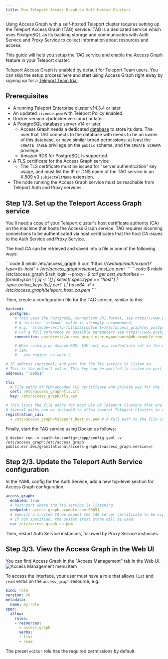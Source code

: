 ```yaml
---
title: Run Teleport Access Graph on Self-Hosted Clusters
---
```


Using Access Graph with a self-hosted Teleport cluster requires
setting up the Teleport Access Graph (TAG) service.
TAG is a dedicated service which uses PostgreSQL as its backing storage
and communicates with Auth Service and Proxy Service
to collect information about resources and access.

This guide will help you setup the TAG service
and enable the Access Graph feature in your Teleport cluster.

Teleport Access Graph is enabled by default for Teleport Team users.
You can skip the setup process here and start using Access Graph right away
by signing up for a [Teleport Team trial](https://goteleport.com/signup/).

## Prerequisites

- A running Teleport Enterprise cluster v14.3.4 or later.
- An updated `license.pem` with Teleport Policy enabled.
- Docker version v(=docker.version=) or later.
- A PostgreSQL database server v14 or later.
  - Access Graph needs a dedicated [database](https://www.postgresql.org/docs/current/sql-createdatabase.html) to store its data.
    The user that TAG connects to the database with needs to be an owner of this database, or have similar broad permissions:
    at least the `CREATE TABLE` privilege on the `public` schema, and the `CREATE SCHEMA` privilege.
  - Amazon RDS for PostgreSQL is supported.
- A TLS certificate for the Access Graph service
  - The TLS certificate must be issued for "server authentication" key usage,
    and must list the IP or DNS name of the TAG service in an X.509 v3 `subjectAltName` extension.
- The node running the Access Graph service must be reachable from Teleport Auth and Proxy services.

## Step 1/3. Set up the Teleport Access Graph service

You'll need a copy of your Teleport cluster's host certificate authority (CA) on the machine that hosts the Access Graph service.
TAG requires incoming connections to be authenticated via host certificates that the host CA issues to the Auth Service and Proxy Service.

The host CA can be retrieved and saved into a file in one of the following ways:

<Tabs>
<TabItem label="Via curl">
```code
$ mkdir /etc/access_graph
$ curl 'https://<Var name="teleport.example.com" />/webapi/auth/export?type=tls-host' > /etc/access_graph/teleport_host_ca.pem
```
</TabItem>

<TabItem label="Via tctl">
```code
$ mkdir /etc/access_graph
$ tsh login --proxy=<Var name="teleport.example.com" />
$ tctl get cert_authorities --format=json \
    | jq -r '.[] | select(.spec.type == "host") | .spec.active_keys.tls[].cert' \
    | base64 -d > /etc/access_graph/teleport_host_ca.pem
```
</TabItem>
</Tabs>

Then, create a configuration file for the TAG service, similar to this:

```yaml
backend:
  postgres:
    # This uses the PostgreSQL connection URI format, see https://www.postgresql.org/docs/current/libpq-connect.html#LIBPQ-CONNSTRING-URIS
    # A stricter `sslmode` value is strongly recommended,
    # e.g. `sslmode=verify-full&sslrootcert=/etc/access_graph/my_postgres_ca.crt`.
    # For a full reference on possible parameters see https://www.postgresql.org/docs/current/libpq-connect.html#LIBPQ-PARAMKEYWORDS
    connection: postgres://access_graph_user:mypassword@db.example.com:5432/access_graph_db?sslmode=require

    # When running on Amazon RDS, IAM auth via credentials set in the environment can be used as follows:
    # iam:
    #   aws_region: us-west-2

# IP address (optional) and port for the TAG service to listen to.
# This is the default value. This key can be omitted to listen on port 50051 on all interfaces.
address: ":50051"

tls:
  # File paths of PEM-encoded TLS certificate and private key for the TAG server.
  cert: /etc/access_graph/tls.crt
  key: /etc/access_graph/tls.key

# This lists the file paths for host CAs of Teleport clusters that are allowed to register with this TAG service.
# Several paths can be included to allow several Teleport clusters to connect to the TAG service.
registration_cas:
  - /etc/access_graph/teleport_host_ca.pem # A full path to the file containing the Teleport cluster's host CA certificate.
```

Finally, start the TAG service using Docker as follows:

```console
$ docker run -v <path-to-config>:/app/config.yaml -v /etc/access_graph:/etc/access_graph public.ecr.aws/gravitational/access-graph:(=access_graph.version=)
```

## Step 2/3. Update the Teleport Auth Service configuration

In the YAML config for the Auth Service, add a new top-level section for Access Graph configuration.

```yaml
access_graph:
  enabled: true
  # host:port where the TAG service is listening
  endpoint: access-graph.example.com:50051
  # Specify a trusted CA we expect the TAG server certificate to be signed by.
  # If not specified, the system trust store will be used.
  ca: /etc/access_graph_ca.pem
```

Then, restart Auth Service instances, followed by Proxy Service instances.

## Step 3/3. View the Access Graph in the Web UI

You can find Access Graph in the "Access Management" tab in the Web UI.
![Access Management menu item](../../../img/access-graph/menu-item.png)

To access the interface, your user must have a role that allows `list` and `read` verbs on the `access_graph` resource, e.g.:

```yaml
kind: role
version: v6
metadata:
  name: my-role
spec:
  allow:
    rules:
    - resources:
      - access_graph
      verbs:
      - list
      - read
```

The preset `editor` role has the required permissions by default.
